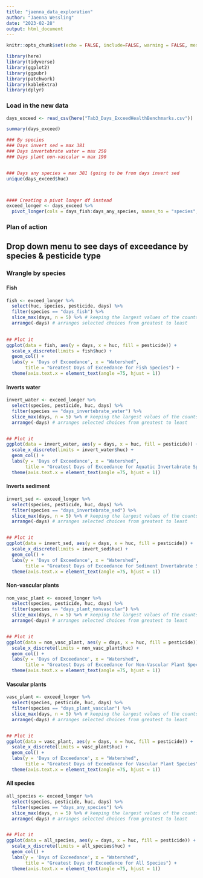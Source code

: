 ```yaml
---
title: "jaenna_data_exploration"
author: "Jaenna Wessling"
date: "2023-02-28"
output: html_document
---
```


```r
knitr::opts_chunk$set(echo = FALSE, include=FALSE, warning = FALSE, message = FALSE)

library(here)
library(tidyverse)
library(ggplot2)
library(ggpubr)
library(patchwork)
library(kableExtra)
library(dplyr)
```

### Load in the new data

```r
days_exceed <- read_csv(here("Tab3_Days_ExceedHealthBenchmarks.csv"))

summary(days_exceed)

### By species 
### Days invert sed = max 381
### Days invertebrate water = max 250
### Days plant non-vascular = max 190 


### Days any species = max 381 (going to be from days invert sed
unique(days_exceed$huc)



#### Creating a pivot longer df instead 
exceed_longer <- days_exceed %>% 
  pivot_longer(cols = days_fish:days_any_species, names_to = "species", values_to = "days") 

```


### Plan of action
## Drop down menu to see days of exceedance by species & pesticide type 


### Wrangle by species

#### Fish
```r
fish <- exceed_longer %>% 
  select(huc, species, pesticide, days) %>% 
  filter(species == "days_fish") %>% 
  slice_max(days, n = 5) %>% # keeping the largest values of the counts by lake 
  arrange(-days) # arranges selected choices from greatest to least 
  

## Plot it 
ggplot(data = fish, aes(y = days, x = huc, fill = pesticide)) +
  scale_x_discrete(limits = fish$huc) +
  geom_col() +
  labs(y = 'Days of Exceedance', x = "Watershed",
       title = "Greatest Days of Exceedance for Fish Species") +
  theme(axis.text.x = element_text(angle =75, hjust = 1))
```


#### Inverts water
```r
invert_water <- exceed_longer %>% 
  select(species, pesticide, huc, days) %>% 
  filter(species == "days_invertebrate_water") %>% 
  slice_max(days, n = 5) %>% # keeping the largest values of the counts by lake
  arrange(-days) # arranges selected choices from greatest to least


## Plot it 
ggplot(data = invert_water, aes(y = days, x = huc, fill = pesticide)) +
  scale_x_discrete(limits = invert_water$huc) +
  geom_col() +
  labs(y = 'Days of Exceedance', x = "Watershed",
       title = "Greatest Days of Exceedance for Aquatic Invertabrate Species") +
  theme(axis.text.x = element_text(angle =75, hjust = 1))
```


#### Inverts sediment
```r
invert_sed <- exceed_longer %>% 
  select(species, pesticide, huc, days) %>% 
  filter(species == "days_invertebrate_sed") %>% 
  slice_max(days, n = 5) %>% # keeping the largest values of the counts by lake
  arrange(-days) # arranges selected choices from greatest to least


## Plot it 
ggplot(data = invert_sed, aes(y = days, x = huc, fill = pesticide)) +
  scale_x_discrete(limits = invert_sed$huc) +
  geom_col() +
  labs(y = 'Days of Exceedance', x = "Watershed",
       title = "Greatest Days of Exceedance for Sediment Invertabrate Species") +
  theme(axis.text.x = element_text(angle =75, hjust = 1))
```


#### Non-vascular plants 
```r
non_vasc_plant <- exceed_longer %>% 
  select(species, pesticide, huc, days) %>% 
  filter(species == "days_plant_nonvascular") %>% 
  slice_max(days, n = 5) %>% # keeping the largest values of the counts by lake
  arrange(-days) # arranges selected choices from greatest to least


## Plot it 
ggplot(data = non_vasc_plant, aes(y = days, x = huc, fill = pesticide)) +
  scale_x_discrete(limits = non_vasc_plant$huc) +
  geom_col() +
  labs(y = 'Days of Exceedance', x = "Watershed",
       title = "Greatest Days of Exceedance for Non-Vascular Plant Species") +
  theme(axis.text.x = element_text(angle =75, hjust = 1))
```

#### Vascular plants 
```r
vasc_plant <- exceed_longer %>% 
  select(species, pesticide, huc, days) %>% 
  filter(species == "days_plant_vascular") %>% 
  slice_max(days, n = 5) %>% # keeping the largest values of the counts by lake
  arrange(-days) # arranges selected choices from greatest to least


## Plot it 
ggplot(data = vasc_plant, aes(y = days, x = huc, fill = pesticide)) +
  scale_x_discrete(limits = vasc_plant$huc) +
  geom_col() +
  labs(y = 'Days of Exceedance', x = "Watershed",
       title = "Greatest Days of Exceedance for Vascular Plant Species") +
  theme(axis.text.x = element_text(angle =75, hjust = 1))
```


#### All species
```r
all_species <- exceed_longer %>% 
  select(species, pesticide, huc, days) %>% 
  filter(species == "days_any_species") %>% 
  slice_max(days, n = 5) %>% # keeping the largest values of the counts by lake
  arrange(-days) # arranges selected choices from greatest to least


## Plot it 
ggplot(data = all_species, aes(y = days, x = huc, fill = pesticide)) +
  scale_x_discrete(limits = all_species$huc) +
  geom_col() +
  labs(y = 'Days of Exceedance', x = "Watershed",
       title = "Greatest Days of Exceedance for All Species") +
  theme(axis.text.x = element_text(angle =75, hjust = 1))
```


